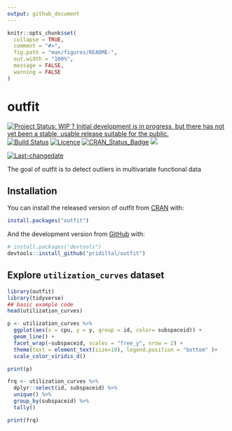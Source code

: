```yaml
---
output: github_document
---
```


<!-- README.md is generated from README.Rmd. Please edit that file -->

```r
knitr::opts_chunk$set(
  collapse = TRUE,
  comment = "#>",
  fig.path = "man/figures/README-",
  out.width = "100%",
  message = FALSE,
  warning = FALSE
)
```

# outfit

<!-- badges: start -->
[![Project Status: WIP ? Initial development is in progress, but there has not yet been a stable, usable release suitable for the public.](https://www.repostatus.org/badges/latest/wip.svg)](https://www.repostatus.org/#wip)
[![Build Status](https://travis-ci.org/pridiltal/outfit.svg?branch=master)](https://travis-ci.org/pridiltal/outfit)
[![Licence](https://img.shields.io/badge/licence-GPL--3-blue.svg)](https://www.gnu.org/licenses/gpl-3.0.en.html)
[![CRAN_Status_Badge](http://www.r-pkg.org/badges/version/outfit)](https://cran.r-project.org/web/packages/outfit/index.html)
[![](http://cranlogs.r-pkg.org/badges/outfit)](http://cran.rstudio.com/web/packages/outfit/index.html)
 
[![Last-changedate](https://img.shields.io/badge/last%20change-`r gsub('-', '--', Sys.Date())`-yellowgreen.svg)](/commits/master)
<!-- badges: end -->

The goal of outfit is to detect outliers in multivariate functional data

## Installation

You can install the released version of outfit from [CRAN](https://CRAN.R-project.org) with:

``` r
install.packages("outfit")
```

And the development version from [GitHub](https://github.com/) with:

``` r
# install.packages("devtools")
devtools::install_github("pridiltal/outfit")
```
## Explore `utilization_curves` dataset

```r
library(outfit)
library(tidyverse)
## basic example code
head(utilization_curves)

p <- utilization_curves %>%
  ggplot(aes(x = cpu, y = y, group = id, color= subspaceid)) +
  geom_line() +
  facet_wrap(~subspaceid, scales = "free_y", nrow = 2) +
  theme(text = element_text(size=10), legend.position = "bottom" )+
  scale_color_viridis_d()

print(p)

frq <- utilization_curves %>%
  dplyr::select(id, subspaceid) %>%
  unique() %>% 
  group_by(subspaceid) %>% 
  tally()

print(frq)
```
